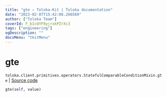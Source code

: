 ```yaml
---
title: "gte — Toloka-Kit | Toloka documentation"
date: "2023-02-07T15:42:06.266569"
author: ["Toloka Team"]
coverId: F_bIcOYF9yjrxkPZrXc3
tags: ["engineering"]
ogDescription: ""
docsMenu: "tkitMenu"
---
```


# gte
`toloka.client.primitives.operators.StatefulComparableConditionMixin.gte` | [Source code](https://github.com/Toloka/toloka-kit/blob/v1.1.3/src/client/primitives/operators.py#L194)

```python
gte(self, value)
```